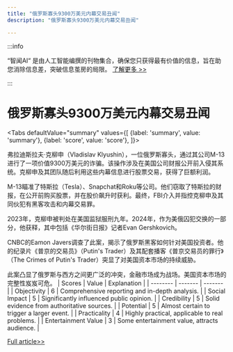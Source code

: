 ```yaml
---
title: "俄罗斯寡头9300万美元内幕交易丑闻"
description: "俄罗斯寡头9300万美元内幕交易丑闻"

---
```



:::info

“智闻AI“ 是由人工智能编撰的刊物集合，确保您只获得最有价值的信息，旨在助您消除信息差，突破信息茧房的局限。  [了解更多 >>](/)

:::

# 俄罗斯寡头9300万美元内幕交易丑闻


<Tabs
	defaultValue="summary"
	values={[
	{label: 'summary', value: 'summary'},
	{label: 'score', value: 'score'},
]}>
<TabItem value="summary">


弗拉迪斯拉夫·克柳申（Vladislav Klyushin），一位俄罗斯寡头，通过其公司M-13进行了一项价值9300万美元的诈骗。该操作涉及在美国公司财报公开前入侵其系统。克柳申及其团队随后利用这些内幕信息进行股票交易，获得了巨额利润。

M-13瞄准了特斯拉（Tesla）、Snapchat和Roku等公司。他们窃取了特斯拉的财报，在公开前购买股票，并在股价飙升时获利。最终，FBI介入并指控克柳申及其同伙犯有黑客攻击和内幕交易罪。

2023年，克柳申被判处在美国监狱服刑九年。2024年，作为美俄囚犯交换的一部分，他获释，其中包括《华尔街日报》记者Evan Gershkovich。

CNBC的Eamon Javers调查了此案，揭示了俄罗斯黑客如何针对美国投资者。他的纪录片《普京的交易员》（Putin's Trader）及其配套播客《普京交易员的罪行》（The Crimes of Putin's Trader）突显了对美国资本市场的持续威胁。

此案凸显了俄罗斯与西方之间更广泛的冲突，金融市场成为战场。美国资本市场的完整性岌岌可危。
</TabItem>
<TabItem value="score">
	| Scores     | Value   | Explanation |
	| -------- | ------- | ------- |
	| Objectivity  | 6    | Comprehensive reporting and in-depth analysis.    |
	| Social Impact | 5     | Significantly influenced public opinion.    |
	| Credibility    | 5    | Solid evidence from authoritative sources.    |
	| Potential    | 5    | Almost certain to trigger a larger event.    |
	| Practicality    | 4    | Highly practical, applicable to real problems.    |
	| Entertainment Value    | 3    | Some entertainment value, attracts audience.    |
</TabItem>
</Tabs>

[Full article>>](https://www.cnbc.com/2024/08/15/inside-the-93-million-wall-street-heist-that-stemmed-from-russia.html)
